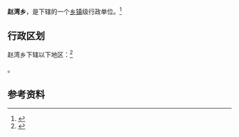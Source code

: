 {{中国乡级行政区|42/06/25/200/000}}

'''赵湾乡'''，是{{PRC admin/fullname|42/06/25/200/000|3}}下辖的一个[[乡镇|乡镇]]级行政单位。<ref>{{PRC admin/ref sgc|{{PRC admin/parent|42/06/25/200/000}}}}</ref>

== 行政区划 ==

赵湾乡下辖以下地区：<ref>{{PRC admin/ref sgc|42/06/25/200/000}}</ref>

{{PRC admin/children|42/06/25/200/000}}。

== 参考资料 ==

{{reflist}}

{{行政区划小作品}}
{{PRC admin/navcat|42/06/25/200/000}}